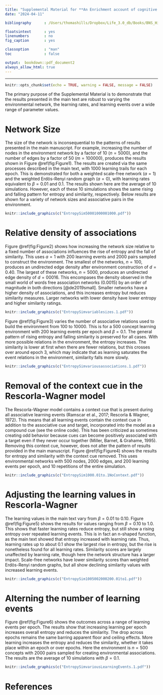 ```yaml
---
title: "Supplemental Material for **An Enrichment account of cognitive aging** by Thomas T. Hills "
date: "2024-04-11"

bibliography      : /Users/thomashills/Dropbox/Life_3.0_db/Books/BNS_Hills/BNS_Github/enrichment/enrichment.bib 

floatsintext      : yes 
linenumbers       : no 
fig_caption       : yes

classoption       : "man"
toc               : false

output:  bookdown::pdf_document2
always_allow_html: true
---
```

---

```r

knitr::opts_chunk$set(echo = TRUE, warning = FALSE, message = FALSE)

```

The primary purpose of the Supplemental Material is to demonstrate that the results presented in the main text are robust to varying the environmental network, the learning rates, and learning events over a wide range of parameter values.

# Network Size 

 The size of the network is inconsequential to the patterns of results presented in the main manuscript. For example,  increasing the number of nodes in the environment network by a factor of 10 ($n=5000$), and the number of edges by a factor of 50 ($m=100000$), produces the results shown in Figure \@ref(fig:Figure1). The results are created via the same processes described in the main text, with $1000$ learning trails for each epoch. This is demonstrated for both a weighted scale-free network ($a=1$) and the weighted Erdös-Renyi random graph ($a=0$), with learning rates equivalent to $\beta=0.01$ and $0.1$.  The results shown here are the average of 10 simulations. However, each of these 10 simulations shows the same rising and falling pattern for entropy and similarity, respectively. Below results are shown for a variety of network sizes and associative pairs in the environment.


```r

knitr::include_graphics(c("EntropySim50001000001000.pdf"))

```

# Relative density of associations

Figure \@ref(fig:Figure2) shows how increasing the network size relative to a fixed number of associations influences the rise of entropy and the fall of similarity. This uses $a=1$ with $200$ learning events and $2000$ pairs sampled to construct the environment. The smallest of the networks, $n=100$, produces an undirected edge density after environment construction of $d=0.40$.  The largest of these networks, $n=5000$, produces an undirected edge density of $d=00016$.  This encompases the density observed in the small world of words free association networks ($0.0015$) by an order of magnitude in both directions [@de2019small]. Smaller networks have a higher density of associations, and this increases entropy but reduces similarity measures. Larger networks with lower density have lower entropy and higher similarity ratings. 

```r
knitr::include_graphics(c("EntropySimvariablesizes.1.pdf"))
```

Figure \@ref(fig:Figure3) varies the number of associative relations used to build the environment from $100$ to $10000$. This is for a $500$ concept learning environment with $200$ learning events per epoch and $\beta = 0.1$. The general pattern of rising entropy and falling similarity is preserved for all cases. With more possible relations in the environment, the entropy increases.  The similarity is lower at first when there are fewer relations, but this crosses over around epoch 3, which may indicate that as learning saturates the event relations in the environment, similarity falls more slowly. 

```r
knitr::include_graphics(c("EntropySimvariousassociations.1.pdf"))
```

# Removal of the context cue in the Rescorla-Wagner model

The Rescorla-Wagner model contains a context cue that is present during all associative learning events (Ramscar et al., 2017; Rescorla & Wagner, 1972).  This means that all learning events contain the context cue in addition to the associative cue and target, incorporated into the model as a compound cue (see the online code). This has been criticized as sometimes creating odd behavior because cues can become positively associated with a target even if they never occur together (Miller, Barnet, & Grahame, 1995).  Removing this context cue, however, does not alter the pattern of results provided in the main manuscript. Figure \@ref(fig:Figure4) shows the results for entropy and similarity with the context cue removed. This uses environmental networks with 500 nodes, 2000 edges, and 200 learning events per epoch, and 10 repetitions of the entire simulation. 

```r

knitr::include_graphics(c("EntropySim1000.01to.1NoContext.pdf"))

```
# Adjusting the learning values in Rescorla-Wagner

The learning values in the main text vary from $\beta = 0.01$ to $0.10$. Figure \@ref(fig:Figure5) shows the results for values ranging from $\beta=0.10$ to $1.0$. This shows that faster learning rates reduce entropy, but still show a rising entropy over repeated learning events. This is in fact an n-shaped function, as the main text showed that entropy increased with learning rate. Thus, learning rates up to about $0.1$ show the largest rise in entropy, but the rise is nonetheless found for all learning rates. Similarity scores are largely unaffected by learning rate, though here the network structure has a larger impact.  Scale-free networks have lower similarity scores than weighted Erdös-Renyi random graphs, but all show declining similarity values with increased learning events.  

```r

knitr::include_graphics(c("EntropySim1005002000200.01to1.pdf"))

```


# Alterning the number of learning events

Figure \@ref(fig:Figure6) shows the outcomes across a range of learning events per epoch.  The results show that increasing learning per epoch increases overall entropy and reduces the similarity. The drop across epochs remains the same barring apparent floor and ceiling effects. More learning increases the entropy and reduces the similarity, whether it takes place within an epoch or over epochs. Here the environment is $n=500$ concepts with $2000$ pairs sampled for creating environmental associations. The results are the average of $10$ simulations  with $\beta=0.1$.

```r
knitr::include_graphics(c("EntropySimvariousLearningEvents.1.pdf"))
```

# References